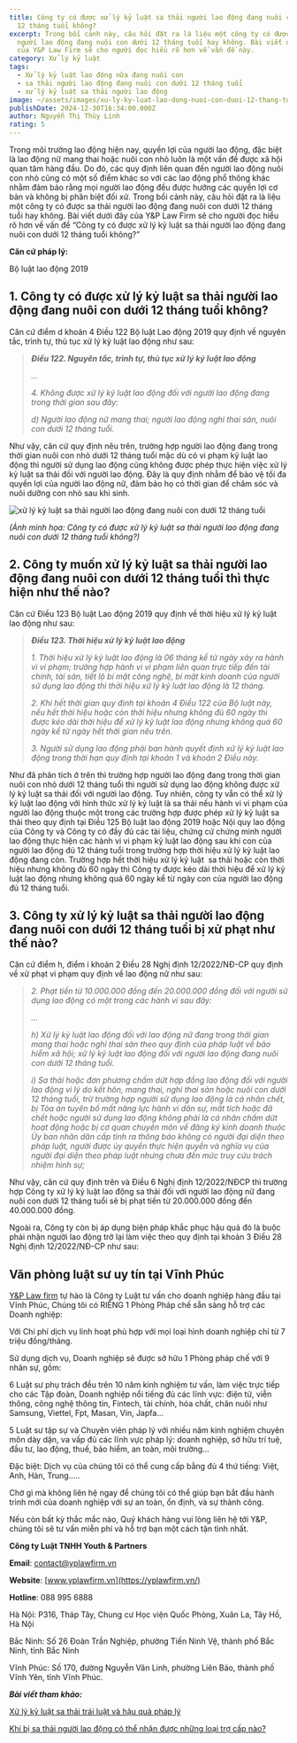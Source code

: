 ```yaml
---
title: Công ty có được xử lý kỷ luật sa thải người lao động đang nuôi con dưới
  12 tháng tuổi không?
excerpt: Trong bối cảnh này, câu hỏi đặt ra là liệu một công ty có được sa thải
  người lao động đang nuôi con dưới 12 tháng tuổi hay không. Bài viết dưới đây
  của Y&P Law Firm sẽ cho người đọc hiểu rõ hơn về vấn đề này.
category: Xử lý kỷ luật
tags:
  - Xử lý kỷ luật lao động nữa đang nuôi con
  - sa thải người lao động đang nuôi con dưới 12 tháng tuổi
  - xử lý kỷ luật sa thải người lao động
image: ~/assets/images/xu-ly-ky-luat-lao-dong-nuoi-con-duoi-12-thang-tuoi-theo-quy-dinh.jpg
publishDate: 2024-12-30T16:34:00.000Z
author: Nguyễn Thị Thùy Linh
rating: 5
---
```

Trong môi trường lao động hiện nay, quyền lợi của người lao động, đặc biệt là lao động nữ mang thai hoặc nuôi con nhỏ luôn là một vấn đề được xã hội quan tâm hàng đầu. Do đó, các quy định liên quan đến người lao động nuôi con nhỏ cũng có một số điểm khác so với các lao động phổ thông khác nhằm đảm bảo rằng mọi người lao động đều được hưởng các quyền lợi cơ bản và không bị phân biệt đối xử. Trong bối cảnh này, câu hỏi đặt ra là liệu một công ty có được sa thải người lao động đang nuôi con dưới 12 tháng tuổi hay không. Bài viết dưới đây của Y&P Law Firm sẽ cho người đọc hiểu rõ hơn về vấn đề “Công ty có được xử lý kỷ luật sa thải người lao động đang nuôi con dưới 12 tháng tuổi không?”

**Căn cứ pháp lý:**

Bộ luật lao động 2019

## 1. Công ty có được xử lý kỷ luật sa thải người lao động đang nuôi con dưới 12 tháng tuổi không?

Căn cứ điểm d khoản 4 Điều 122 Bộ luật Lao động 2019 quy định về nguyên tắc, trình tự, thủ tục xử lý kỷ luật lao động như sau:

> ***Điều 122. Nguyên tắc, trình tự, thủ tục xử lý kỷ luật lao động***
>
> *...*
>
> *4. Không được xử lý kỷ luật lao động đối với người lao động đang trong thời gian sau đây:*
>
> *d) Người lao động nữ mang thai; người lao động nghỉ thai sản, nuôi con dưới 12 tháng tuổi.*

Như vậy, căn cứ quy định nêu trên, trường hợp người lao động đang trong thời gian nuôi con nhỏ dưới 12 tháng tuổi mặc dù có vi phạm kỷ luật lao động thì người sử dụng lao động cũng không được phép thực hiện việc xử lý kỷ luật sa thải đối với người lao động. Đây là quy định nhằm để bảo vệ tối đa quyền lợi của người lao động nữ, đảm bảo họ có thời gian để chăm sóc và nuôi dưỡng con nhỏ sau khi sinh.

![xử lý kỷ luật sa thải người lao động đang nuôi con dưới 12 tháng tuổi](~/assets/images/xu-ly-ky-luat-sa-thai-lao-dong-nuoi-con-duoi-12-thang-tuoi.jpg "xử lý kỷ luật sa thải người lao động đang nuôi con dưới 12 tháng tuổi")

*(Ảnh minh họa: Công ty có được xử lý kỷ luật sa thải người lao động đang nuôi con dưới 12 tháng tuổi không?)*

## 2. Công ty muốn xử lý kỷ luật sa thải người lao động đang nuôi con dưới 12 tháng tuổi thì thực hiện như thế nào?

Căn cứ Điều 123 Bộ luật Lao động 2019 quy định về thời hiệu xử lý kỷ luật lao động như sau:

> ***Điều 123. Thời hiệu xử lý kỷ luật lao động***
>
> *1. Thời hiệu xử lý kỷ luật lao động là 06 tháng kể từ ngày xảy ra hành vi vi phạm; trường hợp hành vi vi phạm liên quan trực tiếp đến tài chính, tài sản, tiết lộ bí mật công nghệ, bí mật kinh doanh của người sử dụng lao động thì thời hiệu xử lý kỷ luật lao động là 12 tháng.*
>
> *2. Khi hết thời gian quy định tại khoản 4 Điều 122 của Bộ luật này, nếu hết thời hiệu hoặc còn thời hiệu nhưng không đủ 60 ngày thì được kéo dài thời hiệu để xử lý kỷ luật lao động nhưng không quá 60 ngày kể từ ngày hết thời gian nêu trên.*
>
> *3. Người sử dụng lao động phải ban hành quyết định xử lý kỷ luật lao động trong thời hạn quy định tại khoản 1 và khoản 2 Điều này.*

Như đã phân tích ở trên thì trường hợp người lao động đang trong thời gian nuôi con nhỏ dưới 12 tháng tuổi thì người sử dụng lao động không được xử lý kỷ luật sa thải đối với người lao động. Tuy nhiên, công ty vẫn có thể xử lý kỷ luật lao động với hình thức xử lý kỷ luật là sa thải nếu hành vi vi phạm của người lao động thuộc một trong các trường hợp được phép xử lý kỷ luật sa thải theo quy định tại Điều 125 Bộ luật lao động 2019 hoặc Nội quy lao động của Công ty và Công ty có đầy đủ các tài liệu, chứng cứ chứng minh người lao động thực hiện các hành vi vi phạm kỷ luật lao động sau khi con của người lao động đủ 12 tháng tuổi trong trường hợp thời hiệu xử lý kỷ luật lao động đang còn. Trường hợp hết thời hiệu xử lý kỷ luật  sa thải hoặc còn thời hiệu nhưng không đủ 60 ngày thì Công ty được kéo dài thời hiệu để xử lý kỷ luật lao động nhưng không quá 60 ngày kể từ ngày con của người lao động đủ 12 tháng tuổi.

## 3. Công ty xử lý kỷ luật sa thải người lao động đang nuôi con dưới 12 tháng tuổi bị xử phạt như thế nào?

Căn cứ điểm h, điểm i khoản 2 Điều 28 Nghị định 12/2022/NĐ-CP quy định về xử phạt vi phạm quy định về lao động nữ như sau:

> *2. Phạt tiền từ 10.000.000 đồng đến 20.000.000 đồng đối với người sử dụng lao động có một trong các hành vi sau đây:*
>
> *…*
>
> *h) Xử lý kỷ luật lao động đối với lao động nữ đang trong thời gian mang thai hoặc nghỉ thai sản theo quy định của pháp luật về bảo hiểm xã hội; xử lý kỷ luật lao động đối với người lao động đang nuôi con dưới 12 tháng tuổi.*
>
> *i) Sa thải hoặc đơn phương chấm dứt hợp đồng lao động đối với người lao động vì lý do kết hôn, mang thai, nghỉ thai sản hoặc nuôi con dưới 12 tháng tuổi, trừ trường hợp người sử dụng lao động là cá nhân chết, bị Tòa án tuyên bố mất năng lực hành vi dân sự, mất tích hoặc đã chết hoặc người sử dụng lao động không phải là cá nhân chấm dứt hoạt động hoặc bị cơ quan chuyên môn về đăng ký kinh doanh thuộc Ủy ban nhân dân cấp tỉnh ra thông báo không có người đại diện theo pháp luật, người được ủy quyền thực hiện quyền và nghĩa vụ của người đại diện theo pháp luật nhưng chưa đến mức truy cứu trách nhiệm hình sự;*

Như vậy, căn cứ quy định trên và Điều 6 Nghị định 12/2022/NĐCP thì trường hợp Công ty xử lý kỷ luật lao động sa thải đối với người lao động nữ đang nuôi con dưới 12 tháng tuổi sẽ bị phạt tiền từ 20.000.000 đồng đến 40.000.000 đồng.

Ngoài ra, Công ty còn bị áp dụng biện pháp khắc phục hậu quả đó là buộc phải nhận người lao động trở lại làm việc theo quy định tại khoản 3 Điều 28 Nghị định 12/2022/NĐ-CP như sau:

## Văn phòng luật sư uy tín tại Vĩnh Phúc

[Y&P Law firm](https://yplawfirm.vn/) tự hào là Công ty Luật tư vấn cho doanh nghiệp hàng đầu tại Vĩnh Phúc, Chúng tôi có RIÊNG 1 Phòng Pháp chế sẵn sàng hỗ trợ các Doanh nghiệp:

Với Chi phí dịch vụ linh hoạt phù hợp với mọi loại hình doanh nghiệp chỉ từ 7 triệu đồng/tháng.

Sử dụng dịch vụ, Doanh nghiệp sẽ được sở hữu 1 Phòng pháp chế với 9 nhân sự, gồm:

6 Luật sư phụ trách đều trên 10 năm kinh nghiệm tư vấn, làm việc trực tiếp cho các Tập đoàn, Doanh nghiệp nổi tiếng đủ các lĩnh vực: điện tử, viễn thông, công nghệ thông tin, Fintech, tài chính, hóa chất, chăn nuôi như Samsung, Viettel, Fpt, Masan, Vin, Japfa...

5 Luật sư tập sự và Chuyên viên pháp lý với nhiều năm kinh nghiệm chuyên môn dày dặn, va vấp đủ các lĩnh vực pháp lý: doanh nghiệp, sở hữu trí tuệ, đầu tư, lao động, thuế, bảo hiểm, an toàn, môi trường...

Đặc biệt: Dịch vụ của chúng tôi có thể cung cấp bằng đủ 4 thứ tiếng: Việt, Anh, Hàn, Trung.....

Chờ gì mà không liên hệ ngay để chúng tôi có thể giúp bạn bắt đầu hành trình mới của doanh nghiệp với sự an toàn, ổn định, và sự thành công.

Nếu còn bất kỳ thắc mắc nào, Quý khách hàng vui lòng liên hệ tới Y&P, chúng tôi sẽ tư vấn miễn phí và hỗ trợ bạn một cách tận tình nhất.

**Công ty Luật TNHH Youth & Partners**

**Email**: contact@yplawfirm.vn

**Website**: [www.yplawfirm.vn](https://yplawfirm.vn/)

**Hotline**: 088 995 6888

Hà Nội: P316, Tháp Tây, Chung cư Học viện Quốc Phòng, Xuân La, Tây Hồ, Hà Nội

Bắc Ninh: Số 26 Đoàn Trần Nghiệp, phường Tiền Ninh Vệ, thành phố Bắc Ninh, tỉnh Bắc Ninh

Vĩnh Phúc: Số 170, đường Nguyễn Văn Linh, phường Liên Bảo, thành phố Vĩnh Yên, tỉnh Vĩnh Phúc.

***Bài viết tham khảo:***

[Xử lý kỷ luật sa thải trái luật và hậu quả pháp lý](https://yplawfirm.vn/lao-dong/xu-ly-ky-luat-sa-thai-trai-luat-va-hau-qua-phap-ly)

[Khi bị sa thải người lao động có thể nhận được những loại trợ cấp nào?](https://yplawfirm.vn/lao-dong/khi-bi-sa-thai-nguoi-lao-dong-co-the-nhan-duoc-nhung-loai-tro-cap-nao)
